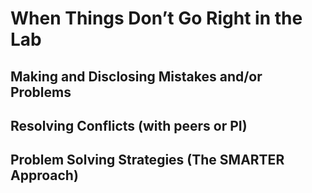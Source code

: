 # When Things Don’t Go Right in the Lab

## Making and Disclosing Mistakes and/or Problems


## Resolving Conflicts (with peers or PI)



## Problem Solving Strategies (The SMARTER Approach)